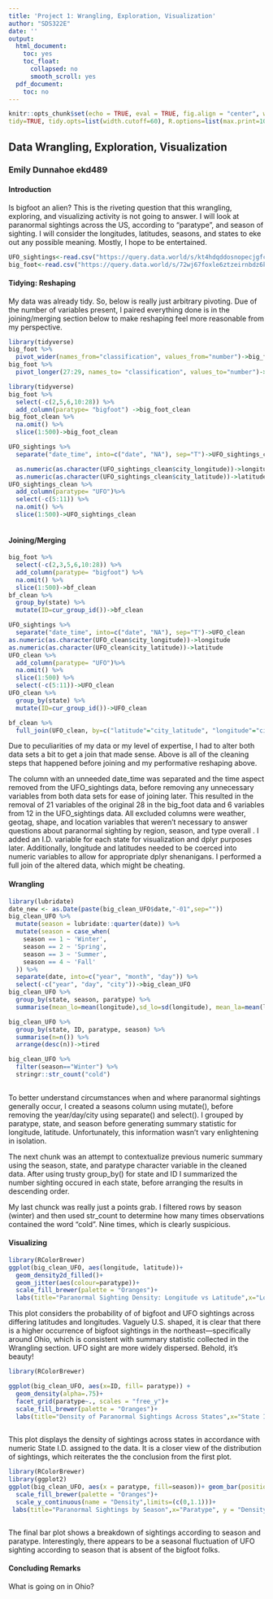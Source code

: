 ```yaml
---
title: 'Project 1: Wrangling, Exploration, Visualization'
author: "SDS322E"
date: ''
output:
  html_document:
    toc: yes
    toc_float:
      collapsed: no
      smooth_scroll: yes
  pdf_document:
    toc: no
---
```


```r
knitr::opts_chunk$set(echo = TRUE, eval = TRUE, fig.align = "center", warning = F, message = F,
tidy=TRUE, tidy.opts=list(width.cutoff=60), R.options=list(max.print=100))
```

## Data Wrangling, Exploration, Visualization

### Emily Dunnahoe ekd489

#### Introduction 
Is bigfoot an alien? This is the riveting question that this wrangling, exploring, and visualizing activity is not going to answer. I will look at paranormal sightings across the US, according to "paratype", and season of sighting. I will consider the longitudes, latitudes, seasons, and states to eke out any possible meaning. Mostly, I hope to be entertained.

```R
UFO_sightings<-read.csv("https://query.data.world/s/kt4hdqddosnopecjgfcm2j3qk3ixek", header=TRUE, stringsAsFactors=FALSE);
big_foot<-read.csv("https://query.data.world/s/72wj67foxle6ztzeirnbdz6kpomzag", header=TRUE, stringsAsFactors=FALSE);

```

#### Tidying: Reshaping
My data was already tidy. So, below is really just arbitrary pivoting. Due of the number of variables present, I paired everything done is in the joining/merging section below to make reshaping feel more reasonable from my perspective.   

```R
library(tidyverse)
big_foot %>% 
  pivot_wider(names_from="classification", values_from="number")->big_foot
big_foot %>% 
  pivot_longer(27:29, names_to= "classification", values_to="number")->big_foot

library(tidyverse)
big_foot %>%
  select(-c(2,5,6,10:28)) %>% 
  add_column(paratype= "bigfoot") ->big_foot_clean
big_foot_clean %>% 
  na.omit() %>% 
  slice(1:500)->big_foot_clean

UFO_sightings %>% 
  separate("date_time", into=c("date", "NA"), sep="T")->UFO_sightings_clean

  as.numeric(as.character(UFO_sightings_clean$city_longitude))->longitude
  as.numeric(as.character(UFO_sightings_clean$city_latitude))->latitude 
UFO_sightings_clean %>% 
  add_column(paratype= "UFO")%>% 
  select(-c(5:11)) %>% 
  na.omit() %>% 
  slice(1:500)->UFO_sightings_clean 



```

    
#### Joining/Merging

```R
big_foot %>%
  select(-c(2,3,5,6,10:28)) %>% 
  add_column(paratype= "bigfoot") %>% 
  na.omit() %>% 
  slice(1:500)->bf_clean
bf_clean %>% 
  group_by(state) %>% 
  mutate(ID=cur_group_id())->bf_clean

UFO_sightings %>% 
  separate("date_time", into=c("date", "NA"), sep="T")->UFO_clean
as.numeric(as.character(UFO_clean$city_longitude))->longitude
as.numeric(as.character(UFO_clean$city_latitude))->latitude 
UFO_clean %>% 
  add_column(paratype= "UFO")%>%   
  na.omit() %>% 
  slice(1:500) %>% 
  select(-c(5:11))->UFO_clean
UFO_clean %>% 
  group_by(state) %>% 
  mutate(ID=cur_group_id())->UFO_clean

bf_clean %>% 
  full_join(UFO_clean, by=c("latitude"="city_latitude", "longitude"="city_longitude", "state"="state", "paratype"="paratype", "date"="date", "observed"="summary", "ID"="ID"))->big_clean_UFO

```

Due to peculiarities of my data or my level of expertise, I had to alter both data sets a bit to get a join that made sense. Above is all of the cleaning steps that happened before joining and my performative reshaping above. 

The column with an unneeded date_time was separated and the time aspect removed from the UFO_sightings data, before removing any unnecessary variables from both data sets for ease of joining later. This resulted in the removal of 21 variables of the original 28 in the big_foot data and 6 variables from 12 in the UFO_sightings data. All excluded columns were weather, geotag, shape, and location variables that weren't necessary to answer questions about paranormal sighting by region, season, and type overall . I added an I.D. variable for each state for visualization and dplyr purposes later.  Additionally, longitude and latitudes needed to be coerced into numeric variables to allow for appropriate dplyr shenanigans. I performed a full join of the altered data, which might be cheating. 


####  Wrangling

```R
library(lubridate)
date_new <- as.Date(paste(big_clean_UFO$date,"-01",sep=""))
big_clean_UFO %>% 
  mutate(season = lubridate::quarter(date)) %>% 
  mutate(season = case_when(
    season == 1 ~ 'Winter',
    season == 2 ~ 'Spring',
    season == 3 ~ 'Summer',
    season == 4 ~ 'Fall'
  )) %>% 
  separate(date, into=c("year", "month", "day")) %>% 
  select(-c("year", "day", "city"))->big_clean_UFO
big_clean_UFO %>% 
  group_by(state, season, paratype) %>% 
  summarise(mean_lo=mean(longitude),sd_lo=sd(longitude), mean_la=mean(latitude), sd_la=sd(latitude),var_lola=var(longitude, latitude, na.rm = T), max_lo=max(longitude), max_la=max(latitude), min_lo=min(longitude), min_la=min(latitude))

big_clean_UFO %>% 
  group_by(state, ID, paratype, season) %>% 
  summarise(n=n()) %>% 
  arrange(desc(n))->tired

big_clean_UFO %>% 
  filter(season=="Winter") %>% 
  stringr::str_count("cold")
  

```
To better understand circumstances when and where paranormal sightings generally occur, I created a seasons column using mutate(), before removing the year/day/city using separate() and select(). I grouped by paratype, state, and season before generating summary statistic for longitude, latitude. Unfortunately, this information wasn't vary enlightening in isolation. 

The next chunk was an attempt to contextualize previous numeric summary using the season, state, and paratype character variable in the cleaned data. After using trusty group_by() for state and ID I summarized the number sighting occured in each state, before arranging the results in descending order. 

My last chunck was really just a points grab. I filtered rows by season (winter) and then used str_count to determine how many times observations contained the word "cold". Nine times, which is clearly suspicious. 

#### Visualizing

```R
library(RColorBrewer)
ggplot(big_clean_UFO, aes(longitude, latitude))+
  geom_density2d_filled()+
  geom_jitter(aes(colour=paratype))+
  scale_fill_brewer(palette = "Oranges")+
  labs(title="Paranormal Sighting Density: Longitude vs Latitude",x="Longitude", y = "Latitude")
```

This plot considers the probability of of bigfoot and UFO sightings across differing latitudes and longitudes. Vaguely U.S. shaped, it is clear that there is a higher occurrence of bigfoot sightings in the northeast---specifically around Ohio, which is consistent with summary statistic collected in the Wrangling section. UFO sight are more widely dispersed. Behold, it's beauty!

```R
library(RColorBrewer)

ggplot(big_clean_UFO, aes(x=ID, fill= paratype)) +
  geom_density(alpha=.75)+
  facet_grid(paratype~., scales = "free_y")+
  scale_fill_brewer(palette = "Oranges")+
  labs(title="Density of Paranormal Sightings Across States",x="State I.D.", y = "Density")
  


```

This plot displays the density of sightings across states in accordance with numeric State I.D. assigned to the data. It is a closer view of the distribution of sightings, which reiterates the the conclusion from the first plot. 

```R
library(RColorBrewer)
library(ggplot2)
ggplot(big_clean_UFO, aes(x = paratype, fill=season))+ geom_bar(position="fill") +
  scale_fill_brewer(palette = "Oranges")+  
  scale_y_continuous(name = "Density",limits=(c(0,1.1)))+
 labs(title="Paranormal Sightings by Season",x="Paratype", y = "Density")



```

The final bar plot shows a breakdown of sightings according to season and paratype. Interestingly, there appears to be a seasonal fluctuation of UFO sighting according to season that is absent of the bigfoot folks. 

#### Concluding Remarks

What is going on in Ohio? 




